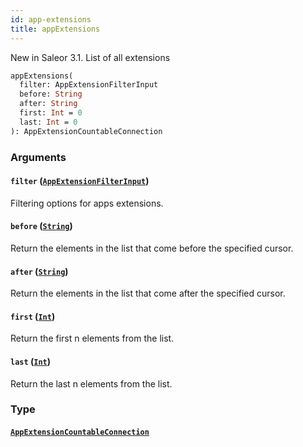 ```yaml
---
id: app-extensions
title: appExtensions
---
```


New in Saleor 3.1. List of all extensions

```graphql
appExtensions(
  filter: AppExtensionFilterInput
  before: String
  after: String
  first: Int = 0
  last: Int = 0
): AppExtensionCountableConnection

```

### Arguments

#### `filter` ([`AppExtensionFilterInput`](/developer/api-reference/inputs/app-extension-filter-input.mdx))

Filtering options for apps extensions.

#### `before` ([`String`](/developer/api-reference/scalars/string.mdx))

Return the elements in the list that come before the specified cursor.

#### `after` ([`String`](/developer/api-reference/scalars/string.mdx))

Return the elements in the list that come after the specified cursor.

#### `first` ([`Int`](/developer/api-reference/scalars/int.mdx))

Return the first n elements from the list.

#### `last` ([`Int`](/developer/api-reference/scalars/int.mdx))

Return the last n elements from the list.

### Type

#### [`AppExtensionCountableConnection`](/developer/api-reference/objects/app-extension-countable-connection.mdx)
